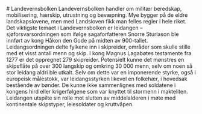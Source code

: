 
<SitatHero 
    title='#Landevernsbolken' 
    ingress='«Nå går det så ille på grunn av folks synder at en hedensk eller kristen hær ett eller annet sted angriper Norges konges rike»'  
    footer='Landevernsbolken, kapittel 3'
/>
 
<Container margin={0} padding={0}>
    <Spacer height={6} / >
    # Landevernsbolken
</Container>
 
<Container stil="firstletter text-left text-xl" margin={0}>
   Landevernsbolken handler om militær beredskap, mobilisering, hærskip, utrustning og bevæpning. Mye bygger på de eldre landskapslovene, men med Landsloven fikk man felles regler i hele riket. Det viktigste temaet i Landevernsbolken er leidangen – sjøforsvarsordningen som ifølge sagaforfatteren Snorre Sturlason ble innført av kong Håkon den Gode på midten av 900-tallet. Leidangsordningen delte fylkene inn i skipreider, områder som skulle stille med et visst antall menn og skip. I kong Magnus Lagabøtes testamente fra 1277 er det oppregnet 279 skipreider. Potensielt kunne det mønstres en skipsflåte på over 300 langskip og omkring 30 000 menn, selv om noen så stor leidang aldri ble utkalt. Selv om dette var en imponerende styrke, også i europeisk målestokk, var leidangsstyrken likevel en folkehær, i hovedsak bestående av bønder. De kunne ikke sammenlignes med soldatene i kongens hird eller krigerfølgene som var knyttet til stormenn i makteliten. Leidangen utspilte sin rolle mot slutten av middelalderen i møte med kontinentale skipstyper, leiesoldater og kruttvåpen.
</Container>

<Spacer height={6} />
    

<Container>
    <SubMenuCards items={sections.items} columns={3} gap={10}/>
</Container>





 

